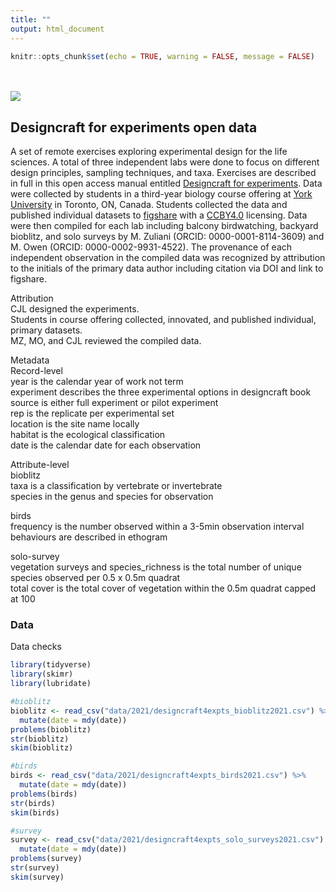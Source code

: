 ```yaml
---
title: ""
output: html_document
---
```


```r
knitr::opts_chunk$set(echo = TRUE, warning = FALSE, message = FALSE)
```

<br>  
![](./turtle.png)  

## Designcraft for experiments open data   
A set of remote exercises exploring experimental design for the life sciences. A total of three independent labs were done to focus on different design principles, sampling techniques, and taxa. Exercises are described in full in this open access manual entitled [Designcraft for experiments](https://bookdown.org/chris/designcraft4experiments/). Data were collected by students in a third-year biology course offering at [York University](https://biology.yorku.ca) in Toronto, ON, Canada. Students collected the data and published individual datasets to [figshare](https://figshare.com) with a [CCBY4.0](https://creativecommons.org/licenses/by/4.0/) licensing. Data were then compiled for each lab including balcony birdwatching, backyard bioblitz, and solo surveys by M. Zuliani (ORCID: 0000-0001-8114-3609) and M. Owen (ORCID: 0000-0002-9931-4522). The provenance of each independent observation in the compiled data was recognized by attribution to the initials of the primary data author including citation via DOI and link to figshare.  

Attribution  
CJL designed the experiments.  
Students in course offering collected, innovated, and published individual, primary datasets.  
MZ, MO, and CJL reviewed the compiled data.

Metadata  
Record-level  
year is the calendar year of work not term  
experiment describes the three experimental options in designcraft book  
source is either full experiment or pilot experiment  
rep is the replicate per experimental set  
location is the site name locally  
habitat is the ecological classification  
date is the calendar date for each observation  

Attribute-level  
bioblitz  
taxa is a classification by vertebrate or invertebrate  
species in the genus and species for observation   

birds  
frequency is the number observed within a 3-5min observation interval  
behaviours are described in ethogram  

solo-survey  
vegetation surveys and species_richness is the total number of unique species observed per 0.5 x 0.5m quadrat  
total cover is the total cover of vegetation within the 0.5m quadrat capped at 100  




### Data  
Data checks  
```r
library(tidyverse)  
library(skimr)
library(lubridate)

#bioblitz
bioblitz <- read_csv("data/2021/designcraft4expts_bioblitz2021.csv") %>% 
  mutate(date = mdy(date))
problems(bioblitz)
str(bioblitz)
skim(bioblitz)

#birds
birds <- read_csv("data/2021/designcraft4expts_birds2021.csv") %>% 
  mutate(date = mdy(date))
problems(birds)
str(birds)
skim(birds)

#survey
survey <- read_csv("data/2021/designcraft4expts_solo_surveys2021.csv") %>% 
  mutate(date = mdy(date))
problems(survey)
str(survey)
skim(survey)



```

